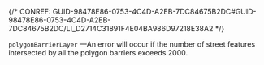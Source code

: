 

{/* CONREF: GUID-98478E86-0753-4C4D-A2EB-7DC84675B2DC#GUID-98478E86-0753-4C4D-A2EB-7DC84675B2DC/LI_D2714C31891F4E04BA986D97218E38A2  */}

`polygonBarrierLayer` —An error will occur if the number of street features intersected by all the polygon barriers exceeds 2000. 
